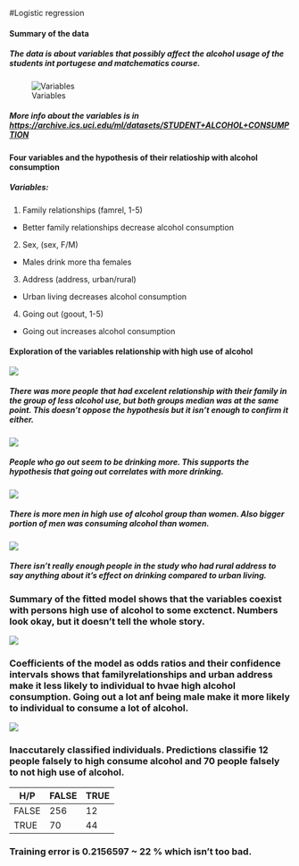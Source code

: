 #Logistic regression


#### Summary of the data
##### The data is about variables that possibly affect the alcohol usage of the students int portugese and matchematics course.


![Variables](alc_variables.png)

##### More info about the variables is in <https://archive.ics.uci.edu/ml/datasets/STUDENT+ALCOHOL+CONSUMPTION>


#### Four variables and the hypothesis of their relatioship with alcohol consumption

##### Variables:

1. Family relationships (famrel, 1-5)
  - Better family relationships decrease alcohol consumption
  
2. Sex, (sex, F/M)
  - Males drink more tha females
  
3. Address (address, urban/rural)
  - Urban living decreases alcohol consumption
  
4. Going out (goout, 1-5)
  - Going out increases alcohol consumption
  

#### Exploration of the variables relationship with high use of alcohol

![](famrel_hu.png)


##### There was more people that had excelent relationship with their family in the group of less alcohol use, but both groups median was at the same point. This doesn't oppose the hypothesis but it isn't enough to confirm it either.


![](goac.png)

##### People who go out seem to be drinking more. This supports the hypothesis that going out correlates with more drinking.

![](svady.png)

##### There is more men in high use of alcohol group than women. Also bigger portion of men was consuming alcohol than women. 

![](abau.png)

##### There isn't really enough people in the study who had rural address to say anything about it's effect on drinking compared to urban living. 



### Summary of the fitted model shows that the variables coexist with persons high use of alcohol to some exctenct. Numbers look okay, but it doesn't tell the whole story.

![](ci.png)

### Coefficients of the model as odds ratios and their confidence intervals shows that familyrelationships and urban address make it less likely to individual to hvae high alcohol consumption. Going out a lot anf being male make it more likely to individual to consume a lot of alcohol.
![](or.png)


      
### Inaccutarely classified individuals. Predictions classifie 12 people falsely to high consume alcohol and 70 people falsely to not high use of alcohol. 
| H/P    | FALSE  | TRUE  |       
| ------ | ------ | ----- |
| FALSE  | 256    |    12 |       
| TRUE   | 70     |    44 | 

### Training error is 0.2156597 ~ 22 % which isn't too bad.
